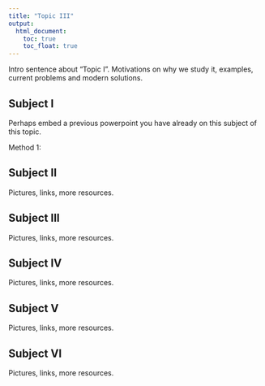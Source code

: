 ```yaml
---
title: "Topic III"
output:
  html_document: 
    toc: true
    toc_float: true
---
```


Intro sentence about "Topic I". Motivations on why we study it, examples, current problems and modern solutions. 

## Subject I

Perhaps embed a previous powerpoint you have already on this subject of this topic. 

Method 1:
<script async class="speakerdeck-embed" data-id="12bd7436b1004028af449e20fa7b4444" data-ratio="1.77777777777778" src="//speakerdeck.com/assets/embed.js"></script>

## Subject II 
Pictures, links, more resources. 


## Subject III
Pictures, links, more resources. 

## Subject IV
Pictures, links, more resources. 

## Subject V
Pictures, links, more resources. 

## Subject VI
Pictures, links, more resources. 